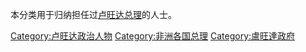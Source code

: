 本分类用于归纳担任过[[卢旺达|卢旺达]][[总理|总理]]的人士。

[[Category:卢旺达政治人物|Category:卢旺达政治人物]]
[[Category:非洲各国总理|Category:非洲各国总理]]
[[Category:盧旺達政府|Category:盧旺達政府]]